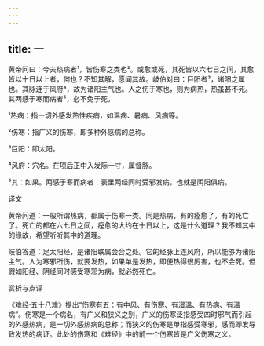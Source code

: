 ```yaml
---
---
---
```

title: 一
---




黄帝问曰：今夫热病者¹，皆伤寒之类也²。或愈或死，其死皆以六七日之间，其愈皆以十日以上者，何也？不知其解，愿闻其故。岐伯对曰：巨阳者³，诸阳之属也。其脉连于风府⁴，故为诸阳主气也。人之伤于寒也，则为病热，热虽甚不死。其两感于寒而病者⁵，必不免于死。

¹热病：指一切外感发热性疾病，如温病、暑病、风病等。

²伤寒：指广义的伤寒，即多种外感病的总称。

³巨阳：即太阳。

⁴风府：穴名。在项后正中入发际一寸，属督脉。

⁵其：如果。两感于寒而病者：表里两经同时受邪发病，也就是阴阳俱病。

译文

黄帝问道：一般所谓热病，都属于伤寒一类。同是热病，有的痊愈了，有的死亡了。死亡的都在六七日之间，痊愈的大约在十日以上，这是什么道理？我不知其中的缘故，希望听听其中的道理。

岐伯答道：足太阳经，是诸阳联属会合之处。它的经脉上连风府，所以能够为诸阳主气。人为寒邪所伤，就要发热，如果单是发热，即便热得很厉害，也不会死。但假如阳经、阴经同时感受寒邪为病，就必然死亡。

赏析与点评

《难经·五十八难》提出“伤寒有五：有中风、有伤寒、有湿温、有热病、有温病”。伤寒是一个病名，有广义和狭义之别，广义的伤寒泛指感受四时邪气而引起的外感热病，是一切外感热病的总称；而狭义的伤寒是单指感受寒邪，感而即发导致发热的病证。此处的伤寒和《难经》中的前一个伤寒皆是广义伤寒之义。